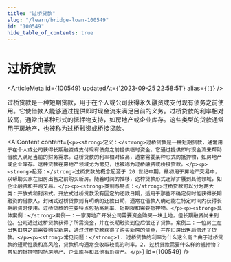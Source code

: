 ```yaml
---
title: "过桥贷款"
slug: "/learn/bridge-loan-100549"
id: "100549"
hide_table_of_contents: true
---
```



# 过桥贷款

<ArticleMeta id={100549} updatedAt={'2023-09-25 22:58:51'} alias={`[]`} />
<div className='border-solid border-b border-t-0 my-4 border-[var(--ifm-color-gray-300)]' />

过桥贷款是一种短期贷款，用于在个人或公司获得永久融资或支付现有债务之前使用。它使借款人能够通过提供即时现金流来满足目前的义务。过桥贷款的利率相对较高，通常由某种形式的抵押物支持，如房地产或企业库存。这些类型的贷款通常用于房地产，也被称为过桥融资或桥接贷款。

<AIContent content={`<p><strong>定义：</strong>过桥贷款是一种短期贷款，通常用于在个人或公司获得长期融资或支付现有债务之前提供临时资金。它通过提供即时现金流来帮助借款人满足当前的财务需求。过桥贷款的利率相对较高，通常需要某种形式的抵押物，如房地产或企业库存。这种贷款在房地产领域尤为常见，也被称为过桥融资或桥接贷款。</p><p><strong>起源：</strong>过桥贷款的概念起源于 20 世纪中期，最初用于房地产交易中，以帮助买家在旧房出售之前购买新房。随着时间的推移，这种贷款形式逐渐扩展到其他领域，如企业融资和并购交易。</p><p><strong>类别与特点：</strong>过桥贷款可以分为两大类：开放式和封闭式。开放式过桥贷款没有固定的还款日期，适用于那些不确定何时能获得长期融资的借款人。封闭式过桥贷款则有明确的还款日期，通常在借款人确定能在特定时间内获得长期融资时使用。过桥贷款的主要特点包括高利率、短期限和需要抵押物。</p><p><strong>具体案例：</strong>案例一：一家房地产开发公司需要资金购买一块土地，但长期融资尚未到位。公司通过过桥贷款获得了所需资金，并在长期融资到位后偿还了贷款。案例二：一位房主在出售旧房之前需要购买新房，通过过桥贷款获得了购买新房的资金，并在旧房出售后偿还了贷款。</p><p><strong>常见问题：</strong>1. 过桥贷款的利率为什么这么高？由于过桥贷款的短期性质和高风险，贷款机构通常会收取较高的利率。2. 过桥贷款需要什么样的抵押物？常见的抵押物包括房地产、企业库存和其他有形资产。</p>`} id={100549} />
